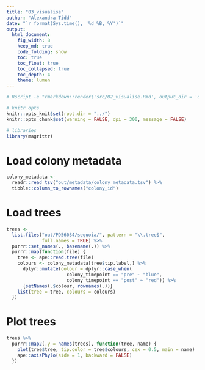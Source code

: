 ```yaml
---
title: "03_visualise"
author: "Alexandra Tidd"
date: "`r format(Sys.time(), '%d %B, %Y')`"
output:
  html_document:
    fig_width: 8
    keep_md: true
    code_folding: show
    toc: true
    toc_float: true
    toc_collapsed: true
    toc_depth: 4
    theme: lumen
---
```


```r
# Rscript -e "rmarkdown::render('src/02_visualise.Rmd', output_dir = 'out/analysis/')" # nolint: line_length_linter.

# knitr opts 
knitr::opts_knit$set(root.dir = "../")
knitr::opts_chunk$set(warning = FALSE, dpi = 300, message = FALSE)

# libraries
library(magrittr)
```

# Load colony metadata

```r
colony_metadata <-
  readr::read_tsv("out/metadata/colony_metadata.tsv") %>%
  tibble::column_to_rownames("colony_id")
```

# Load trees

```r
trees <-
  list.files("out/PD56034/sequoia/", pattern = "\\.tree$", 
             full.names = TRUE) %>%
  purrr::set_names(., basename(.)) %>%
  purrr::map(function(file) {
    tree <- ape::read.tree(file)
    colours <- colony_metadata[tree$tip.label,] %>%
      dplyr::mutate(colour = dplyr::case_when(
                      colony_timepoint == "pre" ~ "blue",
                      colony_timepoint == "post" ~ "red")) %>%
      {setNames(.$colour, rownames(.))}
    list(tree = tree, colours = colours)
  })
```

# Plot trees

```r
trees %>% 
  purrr::map2(.y = names(trees), function(tree, name) {
    plot(tree$tree, tip.color = tree$colours, cex = 0.5, main = name)
    ape::axisPhylo(side = 1, backward = FALSE)
  })
```